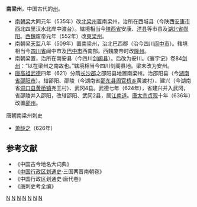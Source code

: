 '''南梁州'''，中国古代的[[州|州]]。
* [[南朝梁|南朝梁]]大同元年（535年）改[[北梁州|北梁州]]置南梁州，治所在西城县（今陕西[[安康市|安康市]]西北四里汉水北岸中渡台）。辖境相当今[[陕西省|陕西省]]安康、[[洋县|洋县]]等市县及[[湖北省|湖北省]][[郧阳|郧阳]]。[[西魏|西魏]]废帝元年（552年）改[[東梁州|東梁州]]。
* 南朝梁[[天监|天监]]八年（509年）置南梁州，治北巴西郡（治今四川[[阆中市|阆中市]]）。辖境相当今[[四川省|四川省]]阆中市及[[巴中市|巴中市]]西南部。西魏废帝时改[[隆州_(西魏)|隆州]]。
* 南朝梁置，治所在南安县（今四川[[剑阁县|剑阁县]]）。后改为安川。《寰宇记》卷84[[剑州_(先天)|剑州]]：“以在梁州之南故也。”辖境相当今四川剑阁县地。梁末改为安州。
* [[唐高祖|唐高祖]][[武德|武德]]四年（621）分隋[[长沙郡|长沙郡]]之邵阳县地置南梁州。治邵阳县（今[[湖南省|湖南省]][[邵阳市|邵阳市]]）。辖邵阳、邵陵（今湖南省[[邵东县|邵东县]][[周官桥乡|周官桥乡]]黄渡村）、建兴（今湖南省[[洞口县|洞口县]][[黄桥镇|黄桥镇]]尧王村）、武冈4县。武德七年（624年），省建兴并入武冈，省邵陵并入邵阳，改辖邵阳、武冈2县，属[[江南道|江南道]]。[[唐太宗|唐太宗]][[贞观_(唐朝)|贞观]]十年（636年）改置[[邵州|邵州]]。
;唐朝南梁州刺史
*[[萧龄之|萧龄之]]（626年）
==参考文献==
* 《中国古今地名大词典》
* 《[[中国行政区划通史|中国行政区划通史]]·三国两晋南朝卷》
* 《中国行政区划通史·唐代卷》
* 《唐刺史考全编》
{{南朝行政区划|nocat}}
[[Category:南梁的州|N]]
[[Category:西魏的州|N]]
[[Category:唐朝的州|N]]
[[Category:陕西的州|N]]
[[Category:四川的州|N]]
[[Category:湖北的州|N]]
[[Category:湖南的州|N]]